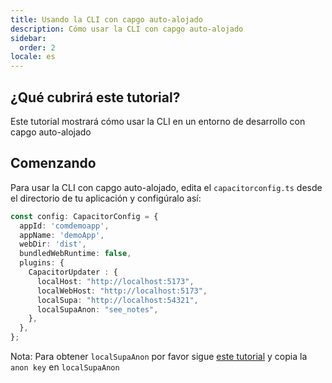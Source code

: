 ```yaml
---
title: Usando la CLI con capgo auto-alojado
description: Cómo usar la CLI con capgo auto-alojado
sidebar:
  order: 2
locale: es
---
```


## ¿Qué cubrirá este tutorial?

Este tutorial mostrará cómo usar la CLI en un entorno de desarrollo con capgo auto-alojado

## Comenzando

Para usar la CLI con capgo auto-alojado, edita el `capacitorconfig.ts` desde el directorio de tu aplicación y configúralo así:

```ts
const config: CapacitorConfig = {
  appId: 'comdemoapp',
  appName: 'demoApp',
  webDir: 'dist',
  bundledWebRuntime: false,
  plugins: {
    CapacitorUpdater : {
      localHost: "http://localhost:5173",
      localWebHost: "http://localhost:5173",
      localSupa: "http://localhost:54321",
      localSupaAnon: "see_notes",
    },
  },
};
```

Nota: Para obtener `localSupaAnon` por favor sigue [este tutorial](/docs/plugin/self-hosted/local-dev/getting-started/) y copia la `anon key` en `localSupaAnon`